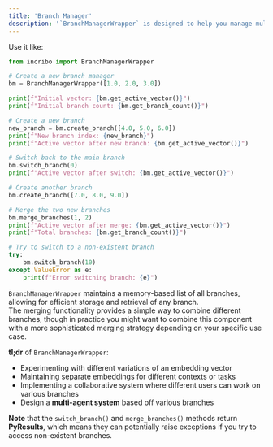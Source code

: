 ```yaml
---
title: 'Branch Manager'
description: '`BranchManagerWrapper` is designed to help you manage multiple branches of embedding vectors, allowing for the creation of new branches, switching between branches, or merging them.'
---
```


Use it like:
```python branch_manager.py
from incribo import BranchManagerWrapper

# Create a new branch manager
bm = BranchManagerWrapper([1.0, 2.0, 3.0])

print(f"Initial vector: {bm.get_active_vector()}")
print(f"Initial branch count: {bm.get_branch_count()}")

# Create a new branch
new_branch = bm.create_branch([4.0, 5.0, 6.0])
print(f"New branch index: {new_branch}")
print(f"Active vector after new branch: {bm.get_active_vector()}")

# Switch back to the main branch
bm.switch_branch(0)
print(f"Active vector after switch: {bm.get_active_vector()}")

# Create another branch
bm.create_branch([7.0, 8.0, 9.0])

# Merge the two new branches
bm.merge_branches(1, 2)
print(f"Active vector after merge: {bm.get_active_vector()}")
print(f"Total branches: {bm.get_branch_count()}")

# Try to switch to a non-existent branch
try:
    bm.switch_branch(10)
except ValueError as e:
    print(f"Error switching branch: {e}")
```
`BranchManagerWrapper` maintains a memory-based list of all branches, allowing for efficient storage and retrieval of any branch. <br />
The merging functionality provides a simple way to combine different branches, 
though in practice you might want to combine this component with a more sophisticated merging strategy depending on your specific use case.

**tl;dr** of `BranchManagerWrapper`:

- Experimenting with different variations of an embedding vector
- Maintaining separate embeddings for different contexts or tasks
- Implementing a collaborative system where different users can work on various branches
- Design a **multi-agent system** based off various branches

**Note** that the `switch_branch()` and `merge_branches()` methods return **PyResults**, 
which means they can potentially raise exceptions if you try to access non-existent branches.